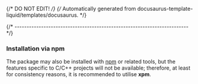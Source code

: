 {/* DO NOT EDIT! */}
{/* Automatically generated from docusaurus-template-liquid/templates/docusaurus. */}

{/* ------------------------------------------------------------------------ */}

### Installation via npm

The package may also be installed with [npm](https://docs.npmjs.com)
or related tools, but
the features specific to C/C++ projects will not be available;
therefore, at least for consistency reasons, it is recommended
to utilise **xpm**.
